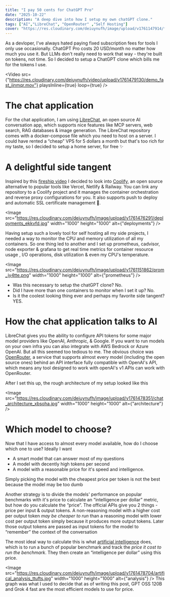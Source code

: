 ```yaml
---
title: "I pay 50 cents for ChatGPT Pro"
date: "2025-10-22"
description: "A deep dive into how I setup my own chatGPT clone."
tags: ["AI","LibreChat", "OpenRouter" ,"Self Hosting"]
cover: "https://res.cloudinary.com/deiuynufh/image/upload/v1761147914/florian-krumm-yLDabpoCL3s-unsplash_dugxi4.jpg"
---
```


As a devloper, I've always hated paying fixed subscription fees for tools I only use occasionally. ChatGPT Pro costs 20 USD/month no matter how much you use it. But LLMs don't really need to work that way - they're built on tokens, not time. So I decided to setup a ChatGPT clone which bills me for the tokens I use.

<Video
    src={"https://res.cloudinary.com/deiuynufh/video/upload/v1761479130/demo_fast_iinmqr.mov"}
    playsInline={true}
    loop={true}
/>

# The chat application
For the chat application, I am using [LibreChat](https://www.librechat.ai/), an open source AI conversation app, which supports nice features like MCP servers, web search, RAG databases & image generation. The LibreChat repository comes with a docker-compose file which you need to host on a server. I could have rented a “cheap” VPS for 5 dollars a month but that's too rich for my taste, so I decided to setup a home server, for free ✨

# A delightful side tangent
Inspired by this [fireship video](https://youtu.be/SCIfWhAheVw?si=o7KFrN2vddWXLWzx) I decided to look into [Coolify](https://coolify.io/), an open source alternative to popular tools like Vercel, Netlify & Railway. You can link any repository to a Coolify project and it manages the container orchestration and reverse proxy configurations for you. It also supports push to deploy and automatic SSL certificate management 🎉. 

<Image
    src="https://res.cloudinary.com/deiuynufh/image/upload/v1761476291/deployments_ekkvfd.jpg"
    width="1000"
    height="1000"
    alt={"deployments"}
/>

Having setup such a lovely tool for self hosting all my side projects, I needed a way to monitor the CPU and memory utilization of all my containers. So one thing led to another and I set up prometheus, cadvisor, node exporter & grafana to get real time metrics for container resource usage , I/O operations, disk utilization & even my CPU's temperature.

<Image
    src="https://res.cloudinary.com/deiuynufh/image/upload/v1761151862/prom_jy4tte.png"
    width="1000"
    height="1000"
    alt={"prometheus"}
/>

- Was this necessary to setup the chatGPT clone? No.
- Did I have more than one containers to monitor when I set it up? No.
- Is it the coolest looking thing ever and perhaps my favorite side tangent? YES.

# How the chat application talks to AI
LibreChat gives you the ability to configure API tokens for some major model providers like OpenAI, Anthropic, & Google. If you want to run models on your own infra you can also integrate with AWS Bedrock or Azure OpenAI. But all this seemed too tedious to me. The obvious choice was [OpenRouter](https://openrouter.ai/), a service that supports almost every model (including the open source ones) behind an API interface fully compatible with OpenAI's API, which means any tool designed to work with openAI's v1 APIs can work with OpenRouter. 

After I set this up, the rough architecture of my setup looked like this

<Image
    src="https://res.cloudinary.com/deiuynufh/image/upload/v1761478351/chat_architecture_xbsoha.jpg"
    width="1000"
    height="1000"
    alt={"architecture"}
/>

# Which model to choose?
Now that I have access to almost every model available, how do I choose which one to use? Ideally I want 

- A smart model that can answer most of my questions
- A model with decently high tokens per second
- A model with a reasonable price for it's speed and intelligence.

Simply picking the model with the cheapest price per token is not the best because the model may be too dumb

Another strategy is to divide the models' performance on popular benchmarks with it's price to calculate an “intelligence per dollar” metric, but how do you calculate the “price”. The official APIs give you 2 things - price per input & output tokens. A non-reasoning model with a higher cost per output token *may be cheaper to run* than a reasoning model with lower cost per output token simply because it produces more output tokens. Later those output tokens are passed as input tokens for the model to “remember” the context of the conversation

The most ideal way to calculate this is what [artificial intelligence](https://artificialanalysis.ai/) does, which is to run a bunch of popular benchmark and track the *price it cost to run the benchmark*. They then create an “intelligence per dollar” using this price.

<Image
    src="https://res.cloudinary.com/deiuynufh/image/upload/v1761478704/artifical_analysis_ttufts.jpg"
    width="1000"
    height="1000"
    alt={"analysis"}
/>
This graph was what I used to decide that as of writing this post, GPT OSS 120B and Grok 4 fast are the most efficient models to use for price.
